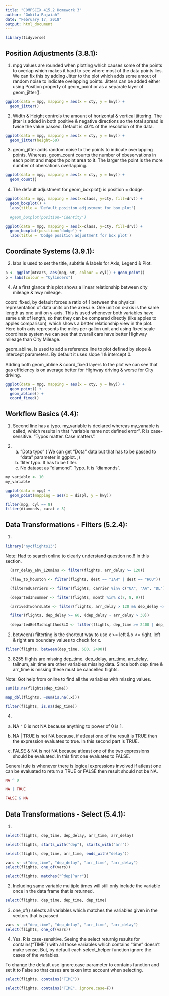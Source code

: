 ```yaml
---
title: "COMPSCIX 415.2 Homework 3"
author: "Gokila Rajaiah"
date: "February 17, 2018"
output: html_document
---
```


```r

library(tidyverse)

```

## Position Adjustments (3.8.1):

1. mpg values are rounded when plotting which causes some of the points to overlap which makes it hard to see where most of the data points lies. We can fix this by adding Jitter to the plot which adds some amout of random noise to indicate ovelapping points. Jitters can be added either using Position property of geom_point or as a separate layer of geom_jitter(). 

```r

ggplot(data = mpg, mapping = aes(x = cty, y = hwy)) + 
  geom_jitter()

```

2. Width & Height controls the amount of horizontal & vertical jittering. The jitter is added in both positive & negative directions so the total spread is twice the value passed. Default is 40% of the resolution of the data. 

```r

ggplot(data = mpg, mapping = aes(x = cty, y = hwy)) + 
  geom_jitter(height=50)

```

3. geom_jitter adds random noise to the points to indicate overlapping points. Whereas, geom_count counts the number of obeservations in each point and maps the point area to it. The larger the point is the more number of obersations overlapping. 

```r

ggplot(data = mpg, mapping = aes(x = cty, y = hwy)) + 
  geom_count()

```

4. The default adjustment for geom_boxplot() is position = dodge. 

```r

ggplot(data = mpg, mapping = aes(x=class, y=cty, fill=drv)) +
  geom_boxplot() + 
  labs(title = 'Default position adjustment for box plot')
 
  #geom_boxplot(position='identity') 

ggplot(data = mpg, mapping = aes(x=class, y=cty, fill=drv)) +
  geom_boxplot(position='dodge') + 
  labs(title = 'Dodge position adjustment for box plot')
```

## Coordinate Systems (3.9.1):

2. labs is used to set the title, subtitle & labels for Axis, Legend & Plot. 

```r

p <- ggplot(mtcars, aes(mpg, wt, colour = cyl)) + geom_point()
p + labs(colour = "Cylinders")

```


4. At a first glance this plot shows a linear relationship between city mileage & hwy mileage. 

coord_fixed, by default forces a ratio of 1 between the physical representation of data units on the axes.i.e. One unit on x-axis is the same length as one unit on y-axis. This is used whenever both variables have same unit of length, so that they can be compared directly (like apples to apples comparison), which shows a better relationship view in the plot.
Here both axis represents the miles per gallon unit and using fixed scale coordinate system we can see that overall cars have better Highway mileage than City Mileage. 

geom_abline, is used to add a reference line to plot defined by slope & intercept parameters. By default it uses slope 1 & intercept 0. 

Adding both geom_abline & coord_fixed layers to the plot we can see that gas efficiency is on average better for Highway driving & worse for City driving.


```r

ggplot(data = mpg, mapping = aes(x = cty, y = hwy)) +
  geom_point() + 
  geom_abline() +
  coord_fixed()

```

## Workflow Basics (4.4):

1. Second line has a typo. my_variable is declared whereas my_varıable is called, which results in that "variable name not defined error". R is case-sensitive. "Typos matter. Case matters".

2.
  a. "Dota typo" ( We can get "Dota" data but that has to be passed to "data" parameter in ggplot. ;) 
  b. fliter typo. It has to be filter. 
  c. No dataset as "diamond". Typo. It is "diamonds".
  
```r


my_variable <- 10
my_varıable

ggplot(data = mpg) + 
  geom_point(mapping = aes(x = displ, y = hwy))

filter(mpg, cyl == 8)
filter(diamonds, carat > 3)

```


## Data Transformations - Filters (5.2.4):

1.


```r

library("nycflights13")

```


Note: Had to search online to clearly understand question no.6 in this section.
```r

  (arr_delay_abv_120mins <- filter(flights, arr_delay >= 120))

  (flew_to_houston <- filter(flights, dest == "IAH" | dest == "HOU"))

  (filteredCarriers <- filter(flights, carrier %in% c("UA", "AA", "DL")))

  (departedInSummer <- filter(flights, month %in% c(7, 8, 9)))

  (arrivedTwohrsLate <- filter(flights, arr_delay > 120 && dep_delay <= 0))

  filter(flights, dep_delay >= 60, (dep_delay - arr_delay > 30))
  
  (departedBetMidnightAndSiX <- filter(flights, dep_time >= 2400 | dep_time <= 600 ))


```


2. between() filterting is the shortcut way to use x >= left & x <= right. left & right are boundary values to check for x. 


```r

filter(flights, between(dep_time, 600, 2400))

```

3. 8255 flights are missing dep_time. dep_delay, arr_time, arr_delay, tailnum, air_time are other variables missing data. Since both dep_time & arr_time is missing these must be cancelled flights. 

Note: Got help from online to find all the variables with missing values. 

```r

sum(is.na(flights$dep_time))

map_dbl(flights, ~sum(is.na(.x)))

filter(flights, is.na(dep_time))

```

4. 

a. NA ^ 0 is not NA because anything to power of 0 is 1. 
b. NA | TRUE is not NA because, if atleast one of the result is TRUE then the expression evaluates to true. In this      second part is TRUE. 

c. FALSE & NA is not NA because atleast one of the two expressions should be evaluated. In this first one evaluates to FALSE. 


General rule is whenever there is logical expressions involved if atleast one can be evaluated to return a TRUE or FALSE then result should not be NA. 

```r

NA ^ 0

NA | TRUE

FALSE & NA

```


## Data Transformations - Select (5.4.1):

1.

```r

select(flights, dep_time, dep_delay, arr_time, arr_delay)

select(flights, starts_with("dep"), starts_with("arr"))

select(flights, dep_time, arr_time, ends_with("delay"))

vars <- c("dep_time", "dep_delay", "arr_time", "arr_delay")
select(flights, one_of(vars))

select(flights, matches("^dep|^arr"))

```

2. Including same variable  multiple times will still only include the variable once in the data frame that is returned. 


```r

select(flights, dep_time, dep_time, dep_time)

```

3. one_of() selects all variables which matches the variables given in the vectors that is passed. 

```r

vars <- c("dep_time", "dep_delay", "arr_time", "arr_delay")
select(flights, one_of(vars))

```

4. Yes. R is case-sensitive. Seeing the select returnig results for contains("TIME") with all those variables which contains "time" doesn't make sense. But, by default each select_helper function ignore the cases of the variables.

To change the default use ignore.case parameter to contains function and set it to False so that cases are taken into account when selecting. 


```r

select(flights, contains("TIME"))

select(flights, contains("TIME", ignore.case=F))

```